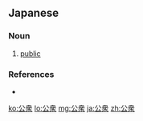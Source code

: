 {{also|公眾|公众}}
==Japanese==
{{ja-kanjitab|こう|しゅう|yomi=on}}

===Noun===
{{ja-noun|こうしゅう}}

# [[public]]
#: {{ja-usex|'''公衆'''の面前でみっともないまねをするな。|'''こうしゅう''' の めんぜん で みっともない まね を する な。|Behave yourself in public.}}

===References===
* {{R:Shogakukan}}

[[ko:公衆]]
[[lo:公衆]]
[[mg:公衆]]
[[ja:公衆]]
[[zh:公衆]]